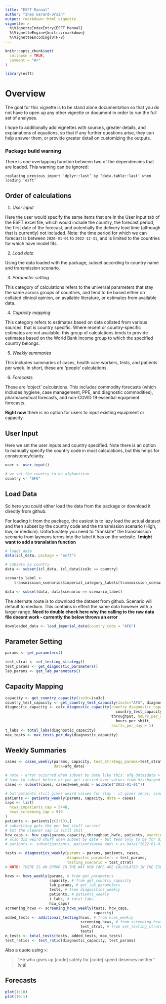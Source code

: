 ```yaml
---
title: "ESFT Manual"
author: "Ines Gerard-Ursin"
output: rmarkdown::html_vignette
vignette: >
  %\VignetteIndexEntry{ESFT Manual}
  %\VignetteEngine{knitr::rmarkdown}
  %\VignetteEncoding{UTF-8}
---
```

```r
knitr::opts_chunk$set(
  collapse = TRUE,
  comment = "#>"
)
```

```r
library(esft)
```

# Overview

The goal for this vignette is to be stand alone documentation so that you do not have to open up any other vignette or document in order to run the full set of analyses.

I hope to additionally add vignettes with sources, greater details, and explanations of equations, so that if any further questions arise, they can help answer them, or provide greater detail on customizing the outputs.\

### Package build warning

There is one overlapping function between two
of the dependencies that are loaded. This
warning can be ignored:

```
replacing previous import ‘dplyr::last’ by ‘data.table::last’ when loading ‘esft’

```

## Order of calculations

1.  *User input*

Here the user would specify the same items that are in the User Input tab of the ESFT excel file, which would include the country, the forecast period, the first date of the forecast, and potentially the delivery lead time (although that is currently) not included. Note: the time period for which we can forecast is between `2020-01-01` to `2022-12-31`, and is limited to the countries for which have model fits. 

2.  *Load data*

Using the data loaded with the package, subset according to country name and transmission scenario. 

3.  *Parameter setting*

This category of calculations refers to the universal parameters that stay the same across groups of countries, and tend to be based either on collated clinical opinion, on available literature, or estimates from available data.

4.  *Capacity mapping*

This category refers to estimates based on data collated from various sources, that is country specific. Where recent or country-specific estimates are not available, this group of calculations tends to provide estimates based on the World Bank income group to which the specified country belongs.

5.  *Weekly summaries*

This includes summaries of cases, health care workers, tests, and patients per week. In short, these are 'people' calculations.

6.  *Forecasts*

These are 'object' calculations. This includes commodity forecasts (which includes hygiene, case management, PPE, and diagnostic commodities), pharmaceutical forecasts, and non-COVID 19 essential equipment forecasts.

**Right now** there is no option for users to input existing equipment or capacity.

## User Input

Here we set the user inputs and country specified. Note there is an option to manually specify the country code in most calculations, but this helps for consistency/clarity.

```r
user <- user_input()

# we set the country to be afghanistan
country <- "AFG"

```

## Load Data

So here you could either load the data from the package or download it directly from github. 

For loading it from the package, the easiest is to lazy load the actual dataset and then subset by the country code and the transmission scenario (High, low, or medium). Unfortunately you need to "translate" the transmission scenario from laymans terms into the label it has on the website. 
**I might want to add a translation function**

```r
# loads data
data(icl_data, package = "esft")

# subsets by country
data <- subset(icl_data, icl_data$iso3c == country)

scenario_label <-
    transmission_scenarios$imperial_category_labels[transmission_scenarios$imperial_scenario == user$scenario]

data <- subset(data, data$scenario == scenario_label)
```

The alternate route is to download the dataset from github. Scenario will default to medium. This contains in effect the same data however with a larger range. **Need to double check here why the calling to the raw data file doesnt work - currently the below throws an error**

```r

downloaded_data <- load_imperial_data(country_code = "AFG")

```

## Parameter Setting

```r
params <- get_parameters()

test_strat <- set_testing_strategy()
test_params <- get_diagnostic_parameters()
lab_params <- get_lab_parameters()
```

## Capacity Mapping

```r
capacity <- get_country_capacity(iso3c=iso3c)
country_test_capacity <- get_country_test_capacity(iso3c="AFG", diagnostics)
diagnostic_capacity <- calc_diagnostic_capacity(country_diagnostic_capacity =
                                                  country_test_capacity,
                                                throughput, hours_per_shift =
                                                  hours_per_shift,
                                                shifts_per_day = 1)
t_labs <- total_labs(diagnostic_capacity)
max_tests <- max_tests_per_day(diagnostic_capacity)
```


## Weekly Summaries


```r
cases <- cases_weekly(params, capacity, test_strategy_params=test_strat,
                      data=afg_data)

# note - error occurred when subset by date like this: afg_data$date > as.Date("2022-01-01"))
# have to subset before or you get carried over values from discharged and occupancy
cases <- subset(cases, cases$week_ends > as.Date("2022-01-01"))

# but patients still gives weird values for stay - it gives zeros, since those conditions havent been found and theyre super recursively difficlt to solve
patients <- patients_weekly(params, capacity, data = cases)
caps <- list(
  hcws_inpatients_cap = 5448,
  hcws_screening_cap = 919
)
patients <- patients[c(2:13),]
# subsetting gets the per bed stuff correct
# but the cleaner cap is sitll shit
hcw_caps <- hcw_caps(params,capacity,throughput,hwfe, patients, overrides=caps)
# also did weird stuff when subset by date - but tend only to be for diagnosis
# patients <- subset(patients, patients$week_ends > as.Date("2022-01-01"))

tests <- diagnostics_weekly(params = params, patients, cases,
                            diagnostic_parameters = test_params,
                            testing_scenario = test_strat)
# NOTE: THERE IS AN ERROR IN THE WAY HCW CAPS ARE CALCULATED IN THE ESFT SHEET

hcws <- hcws_weekly(params, # from get_parameters
                    capacity, # from get_country_capacity
                    lab_params, # get_lab_parameters
                    tests, # from diagnostics_weekly
                    patients, # patients_weekly
                    t_labs, # total_labs
                    hcw_caps)
screening_hcws <- screening_hcws_weekly(tests, hcw_caps,
                                        capacity)
added_tests <- additional_testing(hcws, # from hcws_weekly
                                  screening_hcws, # from screening_hcws_weekly
                                  test_strat, # from set_testing_strategy
                                  tests)
n_tests <- total_tests(tests, added_tests, max_tests)
test_ratios <- test_ratio(diagnostic_capacity, test_params)
```

Also a quote using `>`:

> "He who gives up [code] safety for [code] speed deserves neither." ([via](https://twitter.com/hadleywickham/status/504368538874703872))

## Forecasts

```r
plot(1:10)
plot(10:1)
```
